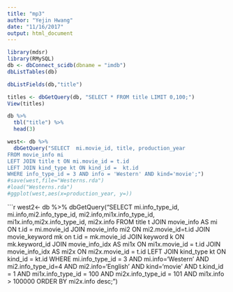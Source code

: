 ```yaml
---
title: "mp3"
author: "Yejin Hwang"
date: "11/16/2017"
output: html_document
---
```


```r
library(mdsr)
library(RMySQL)
db <- dbConnect_scidb(dbname = "imdb")
dbListTables(db)
```
```r
dbListFields(db,"title")
```
```r
titles <- dbGetQuery(db, "SELECT * FROM title LIMIT 0,100;")
View(titles)

db %>%
  tbl("title") %>%
  head(3)
```

```r
west<- db %>%
  dbGetQuery("SELECT  mi.movie_id, title, production_year
FROM movie_info mi
LEFT JOIN title t ON mi.movie_id = t.id
LEFT JOIN kind_type kt ON kind_id =  kt.id
WHERE info_type_id = 3 AND info = 'Western' AND kind='movie';")
#save(west,file="Westerns.rda")
#load("Westerns.rda")
#ggplot(west,aes(x=production_year, y=))
```

```r
west2<- db %>%
  dbGetQuery("SELECT mi.info_type_id, mi.info,mi2.info_type_id, mi2.info,mi1x.info_type_id, mi1x.info,mi2x.info_type_id, mi2x.info
FROM title t
JOIN movie_info AS mi ON t.id = mi.movie_id
JOIN movie_info mi2 ON mi2.movie_id=t.id
JOIN movie_keyword mk on t.id = mk.movie_id
JOIN keyword k ON mk.keyword_id
JOIN movie_info_idx AS mi1x ON mi1x.movie_id = t.id
JOIN movie_info_idx AS mi2x ON mi2x.movie_id = t.id
LEFT JOIN kind_type kt ON kind_id =  kt.id
WHERE mi.info_type_id = 3 AND mi.info='Western' 
AND mi2.info_type_id=4 AND mi2.info='English'
AND kind='movie'
AND t.kind_id = 1
  AND mi1x.info_type_id = 100
  AND mi2x.info_type_id = 101
  AND mi1x.info > 100000
ORDER BY mi2x.info desc;")